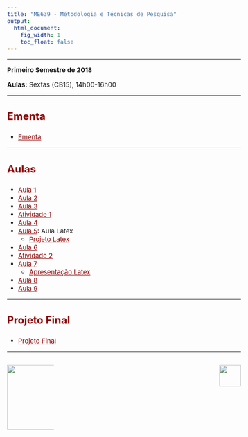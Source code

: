 ```yaml
---
title: "ME639 - Métodologia e Técnicas de Pesquisa"
output:
  html_document:
    fig_width: 1
    toc_float: false
---
```


<style type="text/css">
.nav.navbar-nav.navbar-right a {
    color: white;
}
.navbar {
  background-color:maroon;
  border-color:black;
  icon-color:white;
}
.navbar-brand {
color:black!important;
}
body{ /* Normal  */
      font-size: 15px;
  }
h1.title {
  font-size: 30px;
}
h3 { /* Header 3 */
  font-size: 24px;
  color: DarkRed;
}
</style>

<style>
a:link {
    color: darkred;
}
a:visited {
    color: darkred;
}
a:hover {
    color: blue;
}
.column-f1{
  float: left;
  width: 20%;
  text-align: left;
}
.column-f2{
  float: right;
  width: 20%;
  text-align: right;
}
</style>

----

**Primeiro Semestre de 2018**

**Aulas:** Sextas (CB15), 14h00-16h00 

----

### **Ementa**

- [Ementa](Disciplinas/ME_639_1s2018/Ementa.pdf)

---- 

### **Aulas**

- [Aula 1](Disciplinas/ME_639_1s2018/Slides1.pdf)
- [Aula 2](Disciplinas/ME_639_1s2018/Slides2.pdf)
- [Aula 3](Disciplinas/ME_639_1s2018/Slides3.pdf)
- [Atividade 1](Disciplinas/ME_639_1s2018/Atividade1.pdf)
- [Aula 4](Disciplinas/ME_639_1s2018/Slides4.pdf)
- [Aula 5](Disciplinas/ME_639_1s2018/Slides5.pdf): Aula Latex
    - [Projeto Latex](Disciplinas/ME_639_1s2018/Projeto_Latex.zip)
- [Aula 6](Disciplinas/ME_639_1s2018/Slides6.pdf)
- [Atividade 2](Disciplinas/ME_639_1s2018/Atividade2.pdf)
- [Aula 7](Disciplinas/ME_639_1s2018/Slides7.pdf)
    - [Apresentação Latex](Disciplinas/ME_639_1s2018/ApresentacaoLatex.zip)
- [Aula 8](Disciplinas/ME_639_1s2018/Slides8.pdf)
- [Aula 9](Disciplinas/ME_639_1s2018/Slides9.pdf)

---- 

### **Projeto Final**

- [Projeto Final](Disciplinas/ME_639_1s2018/ProjetoFinal.pdf)

----

<div id="footer">
<p>
<div class="column-f1">
![](imagens/logo-unicamp1.png){width=150px}
</div>
<div class="column-f2">
![](imagens/logoimecc1.png){width=50px}
</div>
</p>
</div>